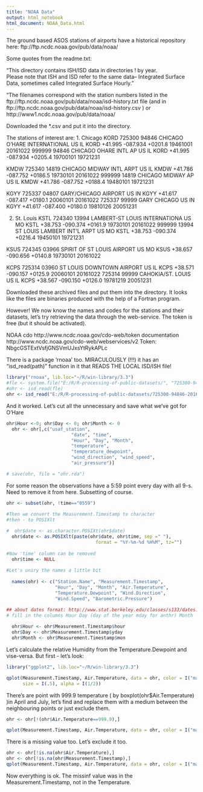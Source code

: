 ---
title: "NOAA Data"
output: html_notebook
html_document: NOAA_Data.html
---

The ground based ASOS stations of airports have a historical repository here: ftp://ftp.ncdc.noaa.gov/pub/data/noaa/

Some quotes from the readme.txt:

"This directory contains ISH/ISD data in directories 
! by year.  
Please note that ISH and ISD refer to the same data--
Integrated Surface Data, sometimes called 
Integrated Surface Hourly."

"The filenames correspond with the station numbers listed in the ftp://ftp.ncdc.noaa.gov/pub/data/noaa/isd-history.txt file (and in
ftp://ftp.ncdc.noaa.gov/pub/data/noaa/isd-history.csv )
or http://www1.ncdc.noaa.gov/pub/data/noaa/

Downloaded the *.csv and put it into the directory.

The stations of interest are:
1. Chicago
KORD
725300 94846 CHICAGO O'HARE INTERNATIONAL  US   IL KORD  +41.995 -087.934 +0201.8 19461001 20161022
999999 94846 CHICAGO OHARE INTL AP         US   IL KORD  +41.995 -087.934 +0205.4 19700101 19721231

KMDW
725340 14819 CHICAGO MIDWAY INTL ARPT      US   IL KMDW  +41.786 -087.752 +0186.5 19730101 20161022
999999 14819 CHICAGO MIDWAY AP             US   IL KMDW  +41.786 -087.752 +0188.4 19480101 19721231

KGYY
725337 04807 GARY/CHICAGO AIRPORT          US   IN KGYY  +41.617 -087.417 +0180.1 20060101 20161022
725337 99999 GARY CHICAGO                  US   IN KGYY  +41.617 -087.400 +0180.0 19810126 20051231

2. St. Louis
KSTL
724340 13994 LAMBERT-ST LOUIS INTERNATIONA US   MO KSTL  +38.753 -090.374 +0161.9 19730101 20161022
999999 13994 ST LOUIS LAMBERT INT'L ARPT   US   MO KSTL  +38.753 -090.374 +0216.4 19450101 19721231

KSUS
724345 03966 SPIRIT OF ST LOUIS AIRPORT    US   MO KSUS  +38.657 -090.656 +0140.8 19730101 20161022

KCPS
725314 03960 ST LOUIS DOWNTOWN AIRPORT     US   IL KCPS  +38.571 -090.157 +0125.9 20060101 20161022
725314 99999 CAHOKIA/ST. LOUIS             US   IL KCPS  +38.567 -090.150 +0126.0 19781219 20051231

Downloaded these archived files and put them into the directory.
It looks like the files are binaries produced with the help of
a Fortran program.

However! We now know the names and codes for the stations and their datasets, let's try retrieving the data through the web-service. The token is free (but it should be activated).

NOAA cdo http://www.ncdc.noaa.gov/cdo-web/token
 documentation http://www.ncdc.noaa.gov/cdo-web/webservices/v2
Token:	NbgcGSTExtVsfjGNSVmUJxsYtRykAPLc

There is a package 'rnoaa' too. MIRACULOUSLY (!!!) it has an "isd_read(path)" function in it that READS THE LOCAL ISD/ISH file!


```{r}
library("rnoaa", lib.loc="~/R/win-library/3.3")
#fle <- system.file("E:/R/R-processing-of-public-datasets/", "725300-94846-2016.gz", package = "rnoaa")
#ohr <- isd_read(fle)
ohr <- isd_read("E:/R/R-processing-of-public-datasets/725300-94846-2016.gz")
```

And it worked. Let's cut all the unnecessary and save what we've got for O'Hare

```{r}
ohr$Hour <-0; ohr$Day <- 0; ohr$Month <- 0
  ohr <- ohr[,c("usaf_station", 
                        "date", "time",
                        "Hour", "Day", "Month", 
                        "temperature", 
                        "temperature_dewpoint",
                        "wind_direction", "wind_speed", 
                        "air_pressure")]

# save(ohr, file = "ohr.rda")
```

For some reason the observations have a 5:59 point every day with all 9-s. Need to remove it from here. Subsetting of course.

```{r}
ohr <- subset(ohr, !time=="0559")

#Then we convert the Measurement.Timestamp to character
#then - to POSIXlt
  
#  ohr$date <- as.character.POSIXt(ohr$date)
  ohr$date <- as.POSIXlt(paste(ohr$date, ohr$time, sep =" "), 
                                 format = "%Y-%m-%d %H%M", tz="")
  
#Now 'time' column can be removed
  ohr$time <- NULL
  
#Let's uniry the names a little bit
  
  names(ohr) <- c("Station.Name", "Measurement.Timestamp", 
                  "Hour", "Day", "Month", "Air.Temperature",
                  "Temperature.Dewpoint", "Wind.Direction",
                  "Wind.Speed", "Barometric.Pressure")

## about dates format: http://www.stat.berkeley.edu/classes/s133/dates.html
# fill in the columns Hour Day (day of the year mday for anthr) Month
  
  ohr$Hour <- ohr$Measurement.Timestamp$hour
  ohr$Day <- ohr$Measurement.Timestamp$yday
  ohr$Month <- ohr$Measurement.Timestamp$mon

```

Let's calculate the relative Humidity from the Temperature.Dewpoint and vise-versa. But first - let's look:

```{r}
library("ggplot2", lib.loc="~/R/win-library/3.3")

qplot(Measurement.Timestamp, Air.Temperature, data = ohr, color = I("magenta"), 
      size = I(.5), alpha = I(1/2))
```

There's are point with 999.9 temperature ( by boxplot(ohr$Air.Temperature) )in April and July, let's find and replace them with a medium between the neighbouring points or just exclude them. 

```{r}
ohr <- ohr[!(ohr$Air.Temperature==999.9),]

qplot(Measurement.Timestamp, Air.Temperature, data = ohr, color = I("magenta"), size = I(.5), alpha = I(1/2))
```

There is a missing value too. Let's exclude it too.

```{r}
ohr <- ohr[!is.na(ohr$Air.Temperature),]
ohr <- ohr[!is.na(ohr$Measurement.Timestamp),]
qplot(Measurement.Timestamp, Air.Temperature, data = ohr, color = I("magenta"), size = I(.5))
```

Now everything is ok. The missinf value was in the Measurement.Timestamp, not in the Temperature.